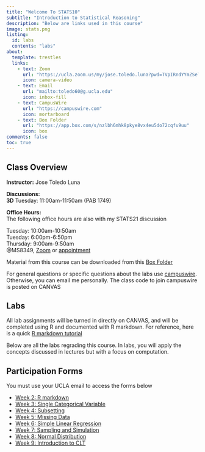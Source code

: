 ```yaml
---
title: "Welcome To STATS10"
subtitle: "Introduction to Statistical Reasoning"
description: "Below are links used in this course"
image: stats.png
listing:
  id: labs
  contents: "labs"
about:
  template: trestles
  links:
    - text: Zoom
      url: "https://ucla.zoom.us/my/jose.toledo.luna?pwd=TVpIRndYYmZSeTg0NUUvYlhTWllUQT09"
      icon: camera-video
    - text: Email
      url: "mailto:toledo60@g.ucla.edu"
      icon: inbox-fill
    - text: CampusWire
      url: "https://campuswire.com"
      icon: mortarboard
    - text: Box Folder
      url: "https://app.box.com/s/nzlbh6mhk8pkye8vx4eu5do72cqfu9uu"
      icon: box
comments: false
toc: true
---
```

::: {.column-page}

## Class Overview

**Instructor:** Jose Toledo Luna

**Discussions:** <br/>
**3D** Tuesday: 11:00am-11:50am (PAB 1749)

**Office Hours:** <br/>
The following office hours are also with my STATS21 discussion

Tuesday: 10:00am-10:50am <br/>
Tuesday: 6:00pm-6:50pm <br/>
Thursday: 9:00am-9:50am <br/>
@MS8349, [Zoom](https://ucla.zoom.us/my/jose.toledo.luna?pwd=TVpIRndYYmZSeTg0NUUvYlhTWllUQT09) or [appointment](/email.qmd)


Material from this course can be downloaded from this [Box Folder](https://app.box.com/s/nzlbh6mhk8pkye8vx4eu5do72cqfu9uu)

For general questions or specific questions about the labs use [campuswire](https://campuswire.com). Otherwise, you can email me personally. The class code to join campuswire is posted on CANVAS


## Labs 

All lab assignments will be turned in directly on CANVAS,
and will be completed using R and documented with R markdown.
For reference, here is a quick [R markdown tutorial](https://app.box.com/s/u08jwhg4lmulx2yzncodme6nl0k9a9gz) 


Below are all the labs regrading this course. 
In labs, you will apply the concepts discussed in lectures but with a focus on computation. 


::: {#labs}
:::


## Participation Forms

You must use your UCLA email to access the forms below

- [Week 2: R markdown](https://forms.gle/NN7ntX5n8Ff6EZ8V9)
- [Week 3: Single Categorical Variable](https://forms.gle/tSC6ksZXiXPJGH2j9)
- [Week 4: Subsetting](https://forms.gle/ZMHdHqZWULVUt7Hx5)
- [Week 5: Missing Data](https://forms.gle/CqG3SGPqC2dWs96F6)
- [Week 6: Simple Linear Regression](https://forms.gle/S1i9cUgbMnrd9vNV9)
- [Week 7: Sampling and Simulation](https://forms.gle/ccGZrKtYkkZPXfLn7)
- [Week 8: Normal Distribution](https://forms.gle/QrqhMbhvqGZTPx3f9)
- [Week 9: Introduction to CLT](https://forms.gle/AXvgnAcBH98Lj6477)


:::